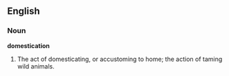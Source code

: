 ==English==

===Noun===

'''domestication'''

#The act of domesticating, or accustoming to home; the action of taming wild animals.
